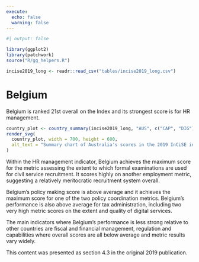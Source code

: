 ```yaml
---
execute:
  echo: false
  warning: false
---
```


<!-- DO NOT EDIT THIS FILE --->
<!-- AUTO GENERATED FROM r/generate_country_qmd.r --->

```r
#| output: false

library(ggplot2)
library(patchwork)
source("R/gg_helpers.R")

incise2019_long <- readr::read_csv("tables/incise2019_long.csv")

```

# Belgium {#sec-country-bel .unnumbered}

:::{.lead}
Belgium is ranked 21st overall on the Index and its strongest score is for HR
management.
:::

```r
country_plot <- country_summary(incise2019_long, "AUS", c("CAP", "DIG"))
render_svg(
  country_plot, width = 700, height = 600,
  alt_text = "Summary chart of Australia's scores in the 2019 InCiSE index."
)
```

Within the HR management indicator, Belgium achieves the maximum score for
the metric assessing the extent to which formal examinations are used for
civil service recruitment. It scores highly on another employment metric,
suggesting a relatively meritocratic recruitment system overall.

Belgium's policy making score is above average and it achieves the maximum
score for one of the two policy coordination metrics. Belgium's performance is
also above average for tax administration, including two very high metric
scores on the extent and quality of digital services.

The main indicators where Belgium's performance is less strong relative to
other countries are fiscal and financial management, regulation and
capabilities where overall scores are all below average and metric results
vary widely.

::: {.callout-note .crf title="Cross-referencing note" icon="false"}
This content was presented as section 4.3 in the original 2019 publication.
:::
